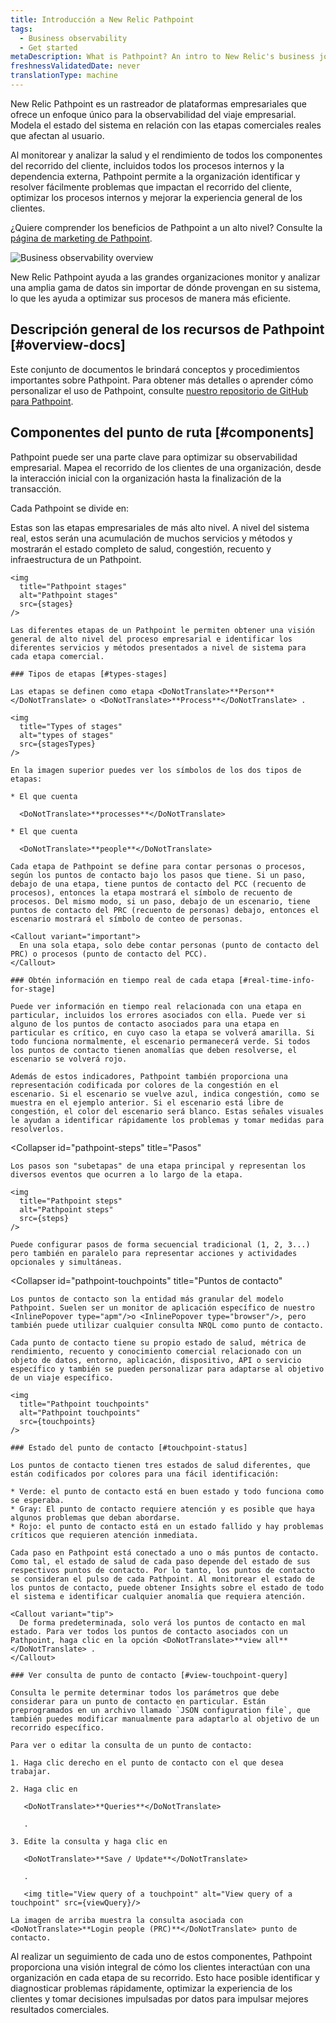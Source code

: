 ```yaml
---
title: Introducción a New Relic Pathpoint
tags:
  - Business observability
  - Get started
metaDescription: What is Pathpoint? An intro to New Relic's business journey observability.
freshnessValidatedDate: never
translationType: machine
---
```








New Relic Pathpoint es un rastreador de plataformas empresariales que ofrece un enfoque único para la observabilidad del viaje empresarial. Modela el estado del sistema en relación con las etapas comerciales reales que afectan al usuario.

Al monitorear y analizar la salud y el rendimiento de todos los componentes del recorrido del cliente, incluidos todos los procesos internos y la dependencia externa, Pathpoint permite a la organización identificar y resolver fácilmente problemas que impactan el recorrido del cliente, optimizar los procesos internos y mejorar la experiencia general de los clientes.

¿Quiere comprender los beneficios de Pathpoint a un alto nivel? Consulte la [página de marketing de Pathpoint](https://newrelic.com/platform/pathpoint).

<img
  title="Business observability overview"
  alt="Business observability overview"
  src={overview}
/>

<figcaption>
  New Relic Pathpoint ayuda a las grandes organizaciones monitor y analizar una amplia gama de datos sin importar de dónde provengan en su sistema, lo que les ayuda a optimizar sus procesos de manera más eficiente.
</figcaption>

## Descripción general de los recursos de Pathpoint [#overview-docs]

Este conjunto de documentos le brindará conceptos y procedimientos importantes sobre Pathpoint. Para obtener más detalles o aprender cómo personalizar el uso de Pathpoint, consulte [nuestro repositorio de GitHub para Pathpoint](https://github.com/newrelic/nr1-pathpoint).

## Componentes del punto de ruta [#components]

Pathpoint puede ser una parte clave para optimizar su observabilidad empresarial. Mapea el recorrido de los clientes de una organización, desde la interacción inicial con la organización hasta la finalización de la transacción.

Cada Pathpoint se divide en:

<CollapserGroup>
  <Collapser
    id="pathpoint-stages"
    title="Etapas"
  >
    Estas son las etapas empresariales de más alto nivel. A nivel del sistema real, estos serán una acumulación de muchos servicios y métodos y mostrarán el estado completo de salud, congestión, recuento y infraestructura de un Pathpoint.

    <img
      title="Pathpoint stages"
      alt="Pathpoint stages"
      src={stages}
    />

    Las diferentes etapas de un Pathpoint le permiten obtener una visión general de alto nivel del proceso empresarial e identificar los diferentes servicios y métodos presentados a nivel de sistema para cada etapa comercial.

    ### Tipos de etapas [#types-stages]

    Las etapas se definen como etapa <DoNotTranslate>**Person**</DoNotTranslate> o <DoNotTranslate>**Process**</DoNotTranslate> .

    <img
      title="Types of stages"
      alt="types of stages"
      src={stagesTypes}
    />

    En la imagen superior puedes ver los símbolos de los dos tipos de etapas:

    * El que cuenta

      <DoNotTranslate>**processes**</DoNotTranslate>

    * El que cuenta

      <DoNotTranslate>**people**</DoNotTranslate>

    Cada etapa de Pathpoint se define para contar personas o procesos, según los puntos de contacto bajo los pasos que tiene. Si un paso, debajo de una etapa, tiene puntos de contacto del PCC (recuento de procesos), entonces la etapa mostrará el símbolo de recuento de procesos. Del mismo modo, si un paso, debajo de un escenario, tiene puntos de contacto del PRC (recuento de personas) debajo, entonces el escenario mostrará el símbolo de conteo de personas.

    <Callout variant="important">
      En una sola etapa, solo debe contar personas (punto de contacto del PRC) o procesos (punto de contacto del PCC).
    </Callout>

    ### Obtén información en tiempo real de cada etapa [#real-time-info-for-stage]

    Puede ver información en tiempo real relacionada con una etapa en particular, incluidos los errores asociados con ella. Puede ver si alguno de los puntos de contacto asociados para una etapa en particular es crítico, en cuyo caso la etapa se volverá amarilla. Si todo funciona normalmente, el escenario permanecerá verde. Si todos los puntos de contacto tienen anomalías que deben resolverse, el escenario se volverá rojo.

    Además de estos indicadores, Pathpoint también proporciona una representación codificada por colores de la congestión en el escenario. Si el escenario se vuelve azul, indica congestión, como se muestra en el ejemplo anterior. Si el escenario está libre de congestión, el color del escenario será blanco. Estas señales visuales le ayudan a identificar rápidamente los problemas y tomar medidas para resolverlos.
  </Collapser>

  <Collapser
    id="pathpoint-steps"
    title="Pasos"
  >
    Los pasos son "subetapas" de una etapa principal y representan los diversos eventos que ocurren a lo largo de la etapa.

    <img
      title="Pathpoint steps"
      alt="Pathpoint steps"
      src={steps}
    />

    Puede configurar pasos de forma secuencial tradicional (1, 2, 3...) pero también en paralelo para representar acciones y actividades opcionales y simultáneas.
  </Collapser>

  <Collapser
    id="pathpoint-touchpoints"
    title="Puntos de contacto"
  >
    Los puntos de contacto son la entidad más granular del modelo Pathpoint. Suelen ser un monitor de aplicación específico de nuestro <InlinePopover type="apm"/>o <InlinePopover type="browser"/>, pero también puede utilizar cualquier consulta NRQL como punto de contacto.

    Cada punto de contacto tiene su propio estado de salud, métrica de rendimiento, recuento y conocimiento comercial relacionado con un objeto de datos, entorno, aplicación, dispositivo, API o servicio específico y también se pueden personalizar para adaptarse al objetivo de un viaje específico.

    <img
      title="Pathpoint touchpoints"
      alt="Pathpoint touchpoints"
      src={touchpoints}
    />

    ### Estado del punto de contacto [#touchpoint-status]

    Los puntos de contacto tienen tres estados de salud diferentes, que están codificados por colores para una fácil identificación:

    * Verde: el punto de contacto está en buen estado y todo funciona como se esperaba.
    * Gray: El punto de contacto requiere atención y es posible que haya algunos problemas que deban abordarse.
    * Rojo: el punto de contacto está en un estado fallido y hay problemas críticos que requieren atención inmediata.

    Cada paso en Pathpoint está conectado a uno o más puntos de contacto. Como tal, el estado de salud de cada paso depende del estado de sus respectivos puntos de contacto. Por lo tanto, los puntos de contacto se consideran el pulso de cada Pathpoint. Al monitorear el estado de los puntos de contacto, puede obtener Insights sobre el estado de todo el sistema e identificar cualquier anomalía que requiera atención.

    <Callout variant="tip">
      De forma predeterminada, solo verá los puntos de contacto en mal estado. Para ver todos los puntos de contacto asociados con un Pathpoint, haga clic en la opción <DoNotTranslate>**view all**</DoNotTranslate> .
    </Callout>

    ### Ver consulta de punto de contacto [#view-touchpoint-query]

    Consulta le permite determinar todos los parámetros que debe considerar para un punto de contacto en particular. Están preprogramados en un archivo llamado `JSON configuration file`, que también puedes modificar manualmente para adaptarlo al objetivo de un recorrido específico.

    Para ver o editar la consulta de un punto de contacto:

    1. Haga clic derecho en el punto de contacto con el que desea trabajar.

    2. Haga clic en

       <DoNotTranslate>**Queries**</DoNotTranslate>

       .

    3. Edite la consulta y haga clic en

       <DoNotTranslate>**Save / Update**</DoNotTranslate>

       .

       <img title="View query of a touchpoint" alt="View query of a touchpoint" src={viewQuery}/>

    La imagen de arriba muestra la consulta asociada con <DoNotTranslate>**Login people (PRC)**</DoNotTranslate> punto de contacto.
  </Collapser>
</CollapserGroup>

Al realizar un seguimiento de cada uno de estos componentes, Pathpoint proporciona una visión integral de cómo los clientes interactúan con una organización en cada etapa de su recorrido. Esto hace posible identificar y diagnosticar problemas rápidamente, optimizar la experiencia de los clientes y tomar decisiones impulsadas por datos para impulsar mejores resultados comerciales.